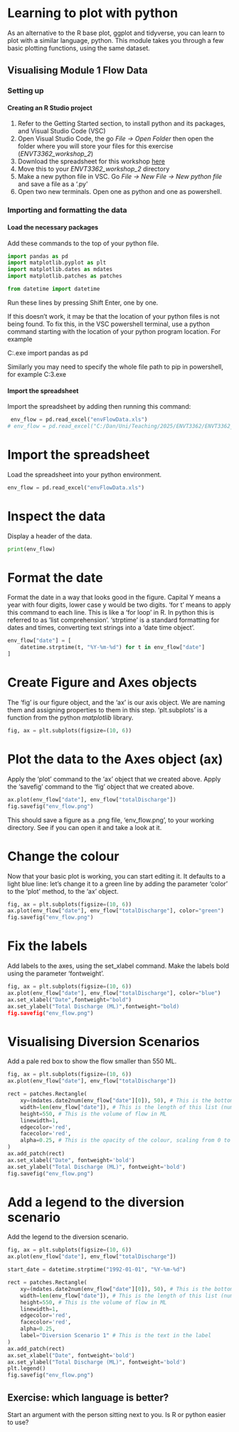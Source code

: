 <!-- # (PART)  Supporting Material {-}  -->

<!-- # Learning the Base Plotting {#tidyverse2 .unnumbered} -->
# Learning to plot with python {#pythonplot .unnumbered}

As an alternative to the R base plot, ggplot and tidyverse, you can learn to plot with a similar language, python. This module takes you through a few basic plotting functions, using the same dataset.

## Visualising Module 1 Flow Data {-}

### Setting up {-}

#### Creating an R Studio project {-}

1) Refer to the Getting Started section, to install python and its packages, and Visual Studio Code (VSC)
2) Open Visual Studio Code, the go *File -> Open Folder* then open the folder where you will store your files for this exercise (*ENVT3362_workshop_2*)
3) Download the spreadsheet for this workshop [here](envFlowData.xls)
4) Move this to your *ENVT3362_workshop_2* directory
5) Make a new python file in VSC. Go *File -> New File -> New python file* and save a file as a '.py'
6) Open two new terminals. Open one as python and one as powershell.

### Importing and formatting the data {-}

#### Load the necessary packages {-}
Add these commands to the top of your python file.

```python
import pandas as pd
import matplotlib.pyplot as plt 
import matplotlib.dates as mdates 
import matplotlib.patches as patches
```

```python
from datetime import datetime
```

Run these lines by pressing Shift Enter, one by one.

If this doesn't work, it may be that the location of your python files is not being found. To fix this, in the VSC powershell terminal, use a python command starting with the location of your python program location. For example

C:\Users\Jimmy\AppData\python\python.exe 
import pandas as pd

Similarly you may need to specify the whole file path to pip in powershell, for example
C:\Users\Jimmy\AppData\python\pip3.exe 

#### Import the spreadsheet {-}
Import the spreadsheet by adding then running this command:

```python
 env_flow = pd.read_excel("envFlowData.xls")
# env_flow = pd.read_excel("C:/Dan/Uni/Teaching/2025/ENVT3362/ENVT3362_workshop_2envFlowData.xls")
```


# Import the spreadsheet
Load the spreadsheet into your python environment.

```python
env_flow = pd.read_excel("envFlowData.xls")
```

# Inspect the data
Display a header of the data.

```python
print(env_flow)
``` 

# Format the date
Format the date in a way that looks good in the figure. Capital Y means a year with four digits, lower case y would be two digits. 'for t' means to apply this command to each line. This is like a 'for loop' in R. In python this is referred to as 'list comprehension'. 'strptime' is a standard formatting for dates and times, converting text strings into a 'date time object'.

```python
env_flow["date"] = [
    datetime.strptime(t, "%Y-%m-%d") for t in env_flow["date"]
]
```

# Create Figure and Axes objects
The 'fig' is our figure object, and the 'ax' is our axis object. We are naming them and assigning properties to them in this step. 'plt.subplots' is a function from the python *matplotlib* library. 

```python
fig, ax = plt.subplots(figsize=(10, 6))
```

# Plot the data to the Axes object (ax)
Apply the 'plot' command to the 'ax' object that we created above.
Apply the 'savefig' command to the 'fig' object that we created above.

```python
ax.plot(env_flow["date"], env_flow["totalDischarge"])
fig.savefig("env_flow.png")
```
    
This should save a figure as a .png file, 'env_flow.png', to your working directory. See if you can open it and take a look at it. 

# Change the colour
Now that your basic plot is working, you can start editing it. It defaults to a light blue line: let's change it to a green line by adding the parameter 'color' to the 'plot' method, to the 'ax' object.

```python
fig, ax = plt.subplots(figsize=(10, 6))
ax.plot(env_flow["date"], env_flow["totalDischarge"], color="green")
fig.savefig("env_flow.png")
```

# Fix the labels
Add labels to the axes, using the set_xlabel command. Make the labels bold using the parameter 'fontweight'. 

```python
fig, ax = plt.subplots(figsize=(10, 6))
ax.plot(env_flow["date"], env_flow["totalDischarge"], color="blue")
ax.set_xlabel("Date",fontweight="bold")
ax.set_ylabel("Total Discharge (ML)",fontweight="bold)
fig.savefig("env_flow.png")
```

# Visualising Diversion Scenarios

Add a pale red box to show the flow smaller than 550 ML. 

```python
fig, ax = plt.subplots(figsize=(10, 6))
ax.plot(env_flow["date"], env_flow["totalDischarge"])

rect = patches.Rectangle(
    xy=(mdates.date2num(env_flow["date"][0]), 50), # This is the bottom left-hand corner
    width=len(env_flow["date"]), # This is the length of this list (number of dates)
    height=550, # This is the volume of flow in ML
    linewidth=1, 
    edgecolor='red', 
    facecolor='red',
    alpha=0.25, # This is the opacity of the colour, scaling from 0 to 1.
)
ax.add_patch(rect)
ax.set_xlabel("Date", fontweight='bold')
ax.set_ylabel("Total Discharge (ML)", fontweight='bold')
fig.savefig("env_flow.png")
```

# Add a legend to the diversion scenario

Add the legend to the diversion scenario. 

```python
fig, ax = plt.subplots(figsize=(10, 6))
ax.plot(env_flow["date"], env_flow["totalDischarge"])

start_date = datetime.strptime("1992-01-01", "%Y-%m-%d")

rect = patches.Rectangle(
    xy=(mdates.date2num(env_flow["date"][0]), 50), # This is the bottom left-hand corner
    width=len(env_flow["date"]), # This is the length of this list (number of dates)
    height=550, # This is the volume of flow in ML
    linewidth=1, 
    edgecolor='red', 
    facecolor='red',
    alpha=0.25,
    label="Diversion Scenario 1" # This is the text in the label
)
ax.add_patch(rect)
ax.set_xlabel("Date", fontweight='bold')
ax.set_ylabel("Total Discharge (ML)", fontweight='bold')
plt.legend()
fig.savefig("env_flow.png")
```


## Exercise: which language is better? {-} 
Start an argument with the person sitting next to you. Is R or python easier to use?


